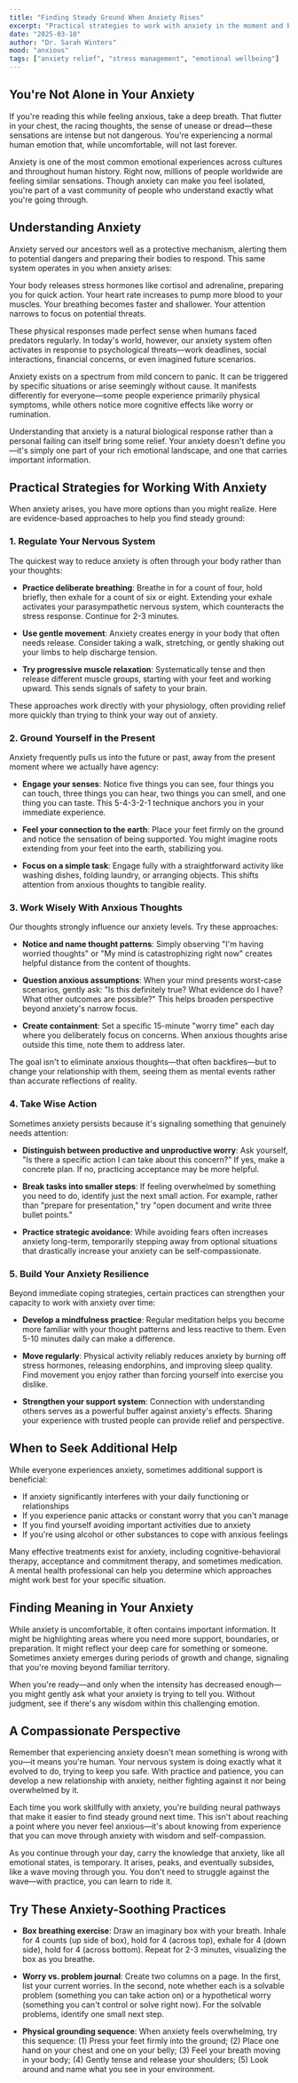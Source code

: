 ```yaml
---
title: "Finding Steady Ground When Anxiety Rises"
excerpt: "Practical strategies to work with anxiety in the moment and build resilience for the long term."
date: "2025-03-10"
author: "Dr. Sarah Winters"
mood: "anxious"
tags: ["anxiety relief", "stress management", "emotional wellbeing"]
---
```


## You're Not Alone in Your Anxiety

If you're reading this while feeling anxious, take a deep breath. That flutter in your chest, the racing thoughts, the sense of unease or dread—these sensations are intense but not dangerous. You're experiencing a normal human emotion that, while uncomfortable, will not last forever.

Anxiety is one of the most common emotional experiences across cultures and throughout human history. Right now, millions of people worldwide are feeling similar sensations. Though anxiety can make you feel isolated, you're part of a vast community of people who understand exactly what you're going through.

## Understanding Anxiety

Anxiety served our ancestors well as a protective mechanism, alerting them to potential dangers and preparing their bodies to respond. This same system operates in you when anxiety arises:

Your body releases stress hormones like cortisol and adrenaline, preparing you for quick action. Your heart rate increases to pump more blood to your muscles. Your breathing becomes faster and shallower. Your attention narrows to focus on potential threats.

These physical responses made perfect sense when humans faced predators regularly. In today's world, however, our anxiety system often activates in response to psychological threats—work deadlines, social interactions, financial concerns, or even imagined future scenarios.

Anxiety exists on a spectrum from mild concern to panic. It can be triggered by specific situations or arise seemingly without cause. It manifests differently for everyone—some people experience primarily physical symptoms, while others notice more cognitive effects like worry or rumination.

Understanding that anxiety is a natural biological response rather than a personal failing can itself bring some relief. Your anxiety doesn't define you—it's simply one part of your rich emotional landscape, and one that carries important information.

## Practical Strategies for Working With Anxiety

When anxiety arises, you have more options than you might realize. Here are evidence-based approaches to help you find steady ground:

### 1. Regulate Your Nervous System

The quickest way to reduce anxiety is often through your body rather than your thoughts:

- **Practice deliberate breathing**: Breathe in for a count of four, hold briefly, then exhale for a count of six or eight. Extending your exhale activates your parasympathetic nervous system, which counteracts the stress response. Continue for 2-3 minutes.

- **Use gentle movement**: Anxiety creates energy in your body that often needs release. Consider taking a walk, stretching, or gently shaking out your limbs to help discharge tension.

- **Try progressive muscle relaxation**: Systematically tense and then release different muscle groups, starting with your feet and working upward. This sends signals of safety to your brain.

These approaches work directly with your physiology, often providing relief more quickly than trying to think your way out of anxiety.

### 2. Ground Yourself in the Present

Anxiety frequently pulls us into the future or past, away from the present moment where we actually have agency:

- **Engage your senses**: Notice five things you can see, four things you can touch, three things you can hear, two things you can smell, and one thing you can taste. This 5-4-3-2-1 technique anchors you in your immediate experience.

- **Feel your connection to the earth**: Place your feet firmly on the ground and notice the sensation of being supported. You might imagine roots extending from your feet into the earth, stabilizing you.

- **Focus on a simple task**: Engage fully with a straightforward activity like washing dishes, folding laundry, or arranging objects. This shifts attention from anxious thoughts to tangible reality.

### 3. Work Wisely With Anxious Thoughts

Our thoughts strongly influence our anxiety levels. Try these approaches:

- **Notice and name thought patterns**: Simply observing "I'm having worried thoughts" or "My mind is catastrophizing right now" creates helpful distance from the content of thoughts.

- **Question anxious assumptions**: When your mind presents worst-case scenarios, gently ask: "Is this definitely true? What evidence do I have? What other outcomes are possible?" This helps broaden perspective beyond anxiety's narrow focus.

- **Create containment**: Set a specific 15-minute "worry time" each day where you deliberately focus on concerns. When anxious thoughts arise outside this time, note them to address later.

The goal isn't to eliminate anxious thoughts—that often backfires—but to change your relationship with them, seeing them as mental events rather than accurate reflections of reality.

### 4. Take Wise Action

Sometimes anxiety persists because it's signaling something that genuinely needs attention:

- **Distinguish between productive and unproductive worry**: Ask yourself, "Is there a specific action I can take about this concern?" If yes, make a concrete plan. If no, practicing acceptance may be more helpful.

- **Break tasks into smaller steps**: If feeling overwhelmed by something you need to do, identify just the next small action. For example, rather than "prepare for presentation," try "open document and write three bullet points."

- **Practice strategic avoidance**: While avoiding fears often increases anxiety long-term, temporarily stepping away from optional situations that drastically increase your anxiety can be self-compassionate.

### 5. Build Your Anxiety Resilience

Beyond immediate coping strategies, certain practices can strengthen your capacity to work with anxiety over time:

- **Develop a mindfulness practice**: Regular meditation helps you become more familiar with your thought patterns and less reactive to them. Even 5-10 minutes daily can make a difference.

- **Move regularly**: Physical activity reliably reduces anxiety by burning off stress hormones, releasing endorphins, and improving sleep quality. Find movement you enjoy rather than forcing yourself into exercise you dislike.

- **Strengthen your support system**: Connection with understanding others serves as a powerful buffer against anxiety's effects. Sharing your experience with trusted people can provide relief and perspective.

## When to Seek Additional Help

While everyone experiences anxiety, sometimes additional support is beneficial:

- If anxiety significantly interferes with your daily functioning or relationships
- If you experience panic attacks or constant worry that you can't manage
- If you find yourself avoiding important activities due to anxiety
- If you're using alcohol or other substances to cope with anxious feelings

Many effective treatments exist for anxiety, including cognitive-behavioral therapy, acceptance and commitment therapy, and sometimes medication. A mental health professional can help you determine which approaches might work best for your specific situation.

## Finding Meaning in Your Anxiety

While anxiety is uncomfortable, it often contains important information. It might be highlighting areas where you need more support, boundaries, or preparation. It might reflect your deep care for something or someone. Sometimes anxiety emerges during periods of growth and change, signaling that you're moving beyond familiar territory.

When you're ready—and only when the intensity has decreased enough—you might gently ask what your anxiety is trying to tell you. Without judgment, see if there's any wisdom within this challenging emotion.

## A Compassionate Perspective

Remember that experiencing anxiety doesn't mean something is wrong with you—it means you're human. Your nervous system is doing exactly what it evolved to do, trying to keep you safe. With practice and patience, you can develop a new relationship with anxiety, neither fighting against it nor being overwhelmed by it.

Each time you work skillfully with anxiety, you're building neural pathways that make it easier to find steady ground next time. This isn't about reaching a point where you never feel anxious—it's about knowing from experience that you can move through anxiety with wisdom and self-compassion.

As you continue through your day, carry the knowledge that anxiety, like all emotional states, is temporary. It arises, peaks, and eventually subsides, like a wave moving through you. You don't need to struggle against the wave—with practice, you can learn to ride it.

## Try These Anxiety-Soothing Practices

- **Box breathing exercise**: Draw an imaginary box with your breath. Inhale for 4 counts (up side of box), hold for 4 (across top), exhale for 4 (down side), hold for 4 (across bottom). Repeat for 2-3 minutes, visualizing the box as you breathe.

- **Worry vs. problem journal**: Create two columns on a page. In the first, list your current worries. In the second, note whether each is a solvable problem (something you can take action on) or a hypothetical worry (something you can't control or solve right now). For the solvable problems, identify one small next step.

- **Physical grounding sequence**: When anxiety feels overwhelming, try this sequence: (1) Press your feet firmly into the ground; (2) Place one hand on your chest and one on your belly; (3) Feel your breath moving in your body; (4) Gently tense and release your shoulders; (5) Look around and name what you see in your environment.
